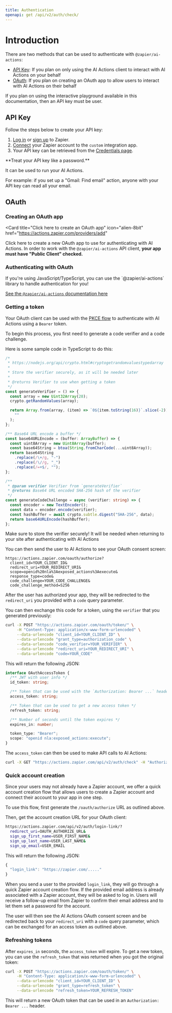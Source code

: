 ```yaml
---
title: Authentication
openapi: get /api/v2/auth/check/
---
```


# Introduction

There are two methods that can be used to authenticate with `@zapier/ai-actions`:

- [API Key](#api-key): If you plan on only using the AI Actions client to interact with AI Actions on your behalf
- [OAuth](#oauth): If you plan on creating an OAuth app to allow users to interact with AI Actions on their behalf

<Tip>
  If you plan on using the interactive playground available in this
  documentation, then an API key must be user.
</Tip>

## API Key

Follow the steps below to create your API key:

1. [Log in](https://actions.zapier.com/custom/start/) or [sign up](https://zapier.com/sign-up) to Zapier.
2. [Connect](https://actions.zapier.com/custom/actions/) your Zapier account to the `custom` integration app.
3. Your API key can be retrieved from the [Credentials page](https://actions.zapier.com/credentials/).

<Warning>
**Treat your API key like a password.**

It can be used to run your AI Actions.

For example: if you set up a "Gmail: Find email" action, anyone with your API key can read all your email.

</Warning>

## OAuth

### Creating an OAuth app

<Card
  title="Click here to create an OAuth app"
  icon="alien-8bit"
  href="https://actions.zapier.com/providers/add"
>
  Click here to create a new OAuth app to use for authenticating with AI
  Actions.
  <Warning>
    In order to work with the `@zapier/ai-actions` API client, **your app must
    have "Public Client" checked.**
  </Warning>
</Card>

### Authenticating with OAuth

<Tip>
If you're using JavaScript/TypeScript, you can use the `@zapier/ai-actions` library to handle authentication for you!

[See the `@zapier/ai-actions` documentation here](/ai-actions/libraries/nodejs/authentication#getting-an-oauth-token)

</Tip>

### Getting a token

Your OAuth client can be used with the [PKCE flow](https://www.oauth.com/playground/authorization-code-with-pkce.html) to authenticate with AI Actions using a `Bearer` token.

To begin this process, you first need to generate a code verifier and a code challenge.

Here is some sample code in TypeScript to do this:

```ts
/*
 * https://nodejs.org/api/crypto.html#cryptogetrandomvaluestypedarray
 *
 * Store the verifier securely, as it will be needed later
 *
 * @returns Verifier to use when getting a token
 */
const generateVerifier = () => {
  const array = new Uint32Array(28);
  crypto.getRandomValues(array);

  return Array.from(array, (item) => `0${item.toString(16)}`.slice(-2)).join(
    ""
  );
};

/** Base64 URL encode a buffer */
const base64URLEncode = (buffer: ArrayBuffer) => {
  const uint8Array = new Uint8Array(buffer);
  const base64String = btoa(String.fromCharCode(...uint8Array));
  return base64String
    .replace(/\+/g, "-")
    .replace(/\//g, "_")
    .replace(/=+$/, "");
};

/**
 * @param verifier Verifier from `generateVerifier`
 * @returns Base64 URL encoded SHA-256 hash of the verifier
 */
const generateCodeChallenge = async (verifier: string) => {
  const encoder = new TextEncoder();
  const data = encoder.encode(verifier);
  const hashBuffer = await crypto.subtle.digest("SHA-256", data);
  return base64URLEncode(hashBuffer);
};
```

<Warning>
  Make sure to store the verifier securely! It will be needed when returning to
  your site after authenticating with AI Actions
</Warning>

You can then send the user to AI Actions to see your OAuth consent screen:

```
https://actions.zapier.com/oauth/authorize?
  client_id=YOUR_CLIENT_ID&
  redirect_uri=YOUR_REDIRECT_URI&
  scope=openid%20nla%3Aexposed_actions%3Aexecute&
  response_type=code&
  code_challenge=YOUR_CODE_CHALLENGE&
  code_challenge_method=S256
```

After the user has authorized your app, they will be redirected to the `redirect_uri` you provided with a `code` query parameter.

You can then exchange this code for a token, using the `verifier` that you generated previously:

```sh
curl -X POST "https://actions.zapier.com/oauth/token/" \
     -H "Content-Type: application/x-www-form-urlencoded" \
     --data-urlencode "client_id=YOUR_CLIENT_ID" \
     --data-urlencode "grant_type=authorization_code" \
     --data-urlencode "code_verifier=YOUR_VERIFIER" \
     --data-urlencode "redirect_uri=YOUR_REDIRECT_URI" \
     --data-urlencode "code=YOUR_CODE"
```

This will return the following JSON:

```ts
interface OAuthAccessToken {
  /** JWT with user info */
  id_token: string;

  /** Token that can be used with the `Authorization: Bearer ...` header */
  access_token: string;

  /** Token that can be used to get a new access token */
  refresh_token: string;

  /** Number of seconds until the token expires */
  expires_in: number;

  token_type: "Bearer";
  scope: "openid nla:exposed_actions:execute";
}
```

The `access_token` can then be used to make API calls to AI Actions:

```sh
curl -X GET "https://actions.zapier.com/api/v2/auth/check" -H "Authorization: Bearer YOUR_ACCESS_TOKEN"
```

### Quick account creation

Since your users may not already have a Zapier account, we offer a quick account creation flow that allows users to create a Zapier account and connect their account to your app in one step.

To use this flow, first generate the `/oauth/authorize` URL as outlined above.

Then, get the account creation URL for your OAuth client:

```sh
https://actions.zapier.com/api/v2/auth/login-link/?
  redirect_uri=OAUTH_AUTHORIZE_URL&
  sign_up_first_name=USER_FIRST_NAME&
  sign_up_last_name=USER_LAST_NAME&
  sign_up_email=USER_EMAIL
```

This will return the following JSON:

```ts
{
  "login_link": "https://zapier.com/....."
}
```

When you send a user to the provided `login_link`, they will go through a quick Zapier account creation flow. If the provided email address is already associated with a Zapier account, they will be asked to log in.
Users will receive a follow-up email from Zapier to confirm their email address and to let them set a password for the account.

The user will then see the AI Actions OAuth consent screen and be redirected back to your `redirect_uri` with a `code` query parameter, which can be exchanged for an access token as outlined above.

### Refreshing tokens

After `expires_in` seconds, the `access_token` will expire. To get a new token, you can use the `refresh_token` that was returned when you got the original token:

```sh
curl -X POST "https://actions.zapier.com/oauth/token/" \
     -H "Content-Type: application/x-www-form-urlencoded" \
     --data-urlencode "client_id=YOUR_CLIENT_ID" \
     --data-urlencode "grant_type=refresh_token" \
     --data-urlencode "refresh_token=YOUR_REFRESH_TOKEN"
```

This will return a new OAuth token that can be used in an `Authorization: Bearer ...` header.
